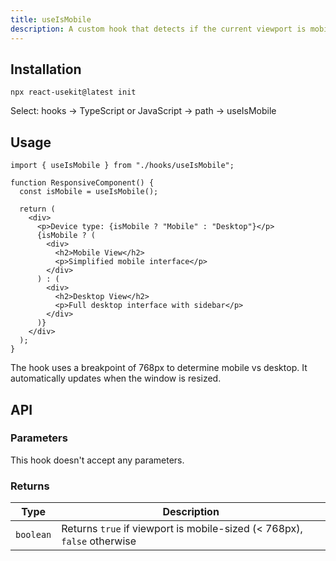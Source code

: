 ```yaml
---
title: useIsMobile
description: A custom hook that detects if the current viewport is mobile-sized.
---
```



## Installation
```tsx
npx react-usekit@latest init
```
<Callout type="info">
  Select: hooks → TypeScript or JavaScript → path -> useIsMobile
</Callout>

## Usage

```tsx
import { useIsMobile } from "./hooks/useIsMobile";

function ResponsiveComponent() {
  const isMobile = useIsMobile();

  return (
    <div>
      <p>Device type: {isMobile ? "Mobile" : "Desktop"}</p>
      {isMobile ? (
        <div>
          <h2>Mobile View</h2>
          <p>Simplified mobile interface</p>
        </div>
      ) : (
        <div>
          <h2>Desktop View</h2>
          <p>Full desktop interface with sidebar</p>
        </div>
      )}
    </div>
  );
}
```

<Callout type="info">
  The hook uses a breakpoint of 768px to determine mobile vs desktop. It
  automatically updates when the window is resized.
</Callout>

## API

### Parameters

This hook doesn't accept any parameters.

### Returns

| Type      | Description                                                             |
| --------- | ----------------------------------------------------------------------- |
| `boolean` | Returns `true` if viewport is mobile-sized (< 768px), `false` otherwise |

